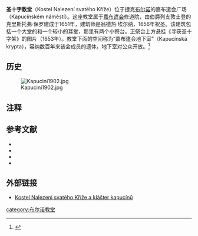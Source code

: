 {{Infobox religious building
| building_name          = 圣十字教堂 
| image               = Kostel Nalezení svatého kříže.jpg
| obrázek_popis         = Pohled od [[Zelný_trh_(Brno)|Zelného trhu]] 
| náboženství           = [[křesťanství|křesťanství]]
| ritus                 = [[罗马天主教|罗马天主教]] 
| location                  = [[布尔诺|布尔诺]]老城嘉布遣会广场
| datum_posvěcení       = 1656年
| užívání               = [[Řád_menších_bratří_kapucínů|Řád menších bratří kapucínů]]
| architektura          = ano
| architekti            = Ondřej Erna
| založení              = [[1648|1648]]
| dokončení             = [[1651|1651]] 
| web                   = http://www.kapucini.cz
}}

'''圣十字教堂'''（Kostel Nalezení svatého Kříže）位于捷克[[布尔诺|布尔诺]]的嘉布遣会广场（Kapucínském náměstí）。这座教堂属于[[嘉布遣会|嘉布遣会]]修道院，由伯爵列支敦士登的克里斯托弗·保罗建成于1651年，建筑师是翁德热·埃尔纳，1656年祝圣。该建筑包括一个大堂的和一个较小的耳堂，那里有两个小祭台。正祭台上方悬挂《寻获圣十字架》的图片（1653年）。教堂下面的空间称为“嘉布遣会地下室”（Kapucínská krypta），容纳数百年来该会成员的遗体。地下室对公众开放。<ref name="Kap">{{cite book
 | title = Kostel Nalezení svatého kříže a Klášter kapucínů
 | url = http://www.kapucini.cz/
 | date = 2008
 | accessdate = 2008-06-03
 | publisher = Řád menších bratří kapucínů
 | archive-date = 2020-11-28
 | archive-url = https://web.archive.org/web/20201128232003/https://kapucini.cz/
 | dead-url = no
 }}</ref>
==历史==
[[Image:Kapucini1902.jpg|thumb]]

== 注释 ==
<references/>
== 参考文献 ==
*{{cite book
 | last = Bílek
 | first = Jiří
 | year = 2000
 | title = Brněnské kostely
 | publisher = Vlastním nákladem
 | location = Šlapanice
 | pages = 26-29 
}}
*{{cite book
 | last = Stránecký
 | first = Vilém
 | year = 1940
 | title = Brněnské kostely
 | publisher = Sdružení katolické Omladiny
 | location = Brno
 | id=ISBN sys.č.000808834
}}
*{{cite book
 | last = Obůrková
 | first = Eva
 | year = 2005
 | title = Kam na jižní Moravě
 | publisher = Computer Press
 | location = Brno
 | isbn = 978-80-251-1594-7
 | pages = 49
}}
*{{cite book
 | last = Soukup
 | first = Vladimír
 | last2 = David
 | first2 = Petr
 | year = 2003
 | title = Velká cestovní kniha
 | publisher = Marco Polo
 | location = Praha
 | isbn = 80-86050-75-0
 | pages = 296
}}

== 外部链接 ==
* [https://web.archive.org/web/20100522042728/http://www.kapucini.cz/index.php?option=com_content&view=article&id=11&Itemid=12 Kostel Nalezení svatého Kříže a klášter kapucínů]

[[category:布尔诺教堂|category:布尔诺教堂]]